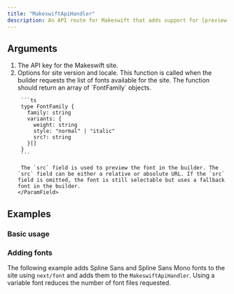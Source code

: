 ```yaml
---
title: "MakeswiftApiHandler"
description: An API route for Makeswift that adds support for [preview mode](https://nextjs.org/docs/pages/building-your-application/configuring/preview-mode), [on-demand revalidation](https://nextjs.org/docs/pages/building-your-application/data-fetching/incremental-static-regeneration#on-demand-revalidation), and other features that make Makeswift work seamlessly with your Next.js app.
---
```



## Arguments

1. <ParamField query="apiKey" type="string" required>
     The API key for the Makeswift site.
   </ParamField>
2. <ParamField query="options" type="object">
     Options for site version and locale.
     <Expandable>
       <ParamField query="getFonts" type="() => FontFamily[]">
        This function is called when the builder requests the list of fonts available for the site. The function should return an array of `FontFamily` objects.

        ```ts
        type FontFamily {
          family: string
          variants: {
            weight: string
            style: "normal" | "italic"
            src?: string
          }[]
        }
        ```

        The `src` field is used to preview the font in the builder. The `src` field can be either a relative or absolute URL. If the `src` field is omitted, the font is still selectable but uses a fallback font in the builder.
       </ParamField>
     </Expandable>
   </ParamField>

## Examples

### Basic usage

<ApiHandlerExample />

### Adding fonts

The following example adds Spline Sans and Spline Sans Mono fonts to the site using `next/font` and adds them to the `MakeswiftApiHandler`. Using a variable font reduces the number of font files requested.

<FontsExample />
